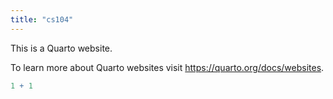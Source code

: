 ```yaml
---
title: "cs104"
---
```


This is a Quarto website.

To learn more about Quarto websites visit <https://quarto.org/docs/websites>.

```r
1 + 1
```
